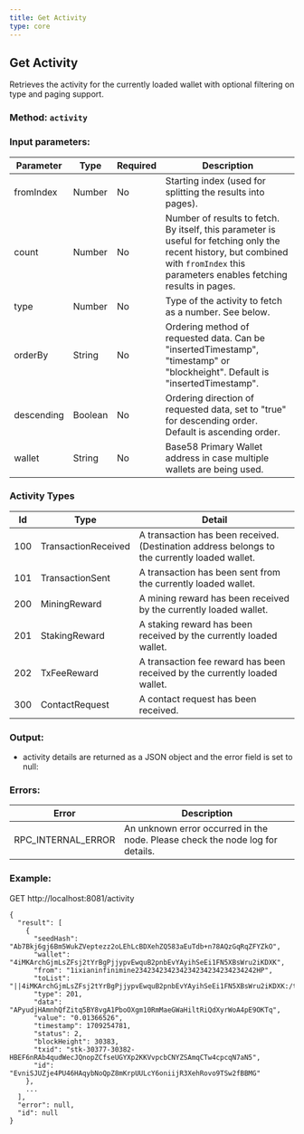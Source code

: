 ```yaml
---
title: Get Activity
type: core
---
```

## Get Activity
Retrieves the activity for the currently loaded wallet with optional filtering on type and paging support.

### Method: `activity`
### Input parameters:

| Parameter | Type | Required | Description |
| --- | --- | --- | --- |
| fromIndex | Number | No | Starting index (used for splitting the results into pages). |
| count | Number | No | Number of results to fetch. By itself, this parameter is useful for fetching only the recent history, but combined with `fromIndex` this parameters enables fetching results in pages. |
| type | Number | No | Type of the activity to fetch as a number. See below. |
| orderBy | String | No | Ordering method of requested data. Can be "insertedTimestamp", "timestamp" or "blockheight". Default is "insertedTimestamp". |
| descending | Boolean | No | Ordering direction of requested data, set to "true" for descending order. Default is ascending order.  |
| wallet | String | No | Base58 Primary Wallet address in case multiple wallets are being used. |

### Activity Types

| Id | Type | Detail |
| --- | --- | --- |
| 100 | TransactionReceived | A transaction has been received. (Destination address belongs to the currently loaded wallet. |
| 101 | TransactionSent | A transaction has been sent from the currently loaded wallet. |
| 200 | MiningReward | A mining reward has been received by the currently loaded wallet. |
| 201 | StakingReward | A staking reward has been received by the currently loaded wallet. |
| 202 | TxFeeReward | A transaction fee reward has been received by the currently loaded wallet. |
| 300 | ContactRequest | A contact request has been received. |

### Output:
- activity details are returned as a JSON object and the error field is set to null:

### Errors:

| Error | Description |
| --- | --- |
| RPC_INTERNAL_ERROR | An unknown error occurred in the node. Please check the node log for details. |


### Example:
GET http://localhost:8081/activity

```
{
  "result": [
    {
      "seedHash": "Ab7Bkj6gj6Bm5WukZVeptezz2oLEhLcBDXehZQ583aEuTdb+n78AQzGqRqZFYZkO",
      "wallet": "4iMKArchGjmLsZFsj2tYrBgPjjypvEwquB2pnbEvYAyihSeEi1FN5XBsWru2iKDXK",
      "from": "1ixianinfinimine234234234234234234234234234242HP",
      "toList": "||4iMKArchGjmLsZFsj2tYrBgPjjypvEwquB2pnbEvYAyihSeEi1FN5XBsWru2iKDXK:/tkU||5DY8ZF2Y1xbB2n7V7c3z8pcAoLAsScAVAiZdcnqBPbLuGHiq9RWamn83hautJvEoy:ZEwj||4C62hPSVNHTXe4aMtgoFYZ3KVCNXmkCr7MmJRprWukvtUSWTsMsm6UaPLqmiVtnh1:7tI/||4L5vswa8yS9VKsZzDJ2ry9gWY7KQon5bkvhG1CUuepkwvcy1xQmLsHA9DPmCDbufr:mDW5AA==",
      "type": 201,
      "data": "APyudjHAmnhQfZitq5BY8vgA1PboOXgm10RmMaeGWaHiltRiQdXyrWoA4pE9OKTq",
      "value": "0.01366526",
      "timestamp": 1709254781,
      "status": 2,
      "blockHeight": 30383,
      "txid": "stk-30377-30382-HBEF6nRAb4qudWecJQnopZCfseUGYXp2KKVvpcbCNYZSAmqCTw4cpcqN7aN5",
      "id": "EvniSJUZje4PU46HAqybNoQpZ8mKrpUULcY6oniijR3XehRovo9TSw2fBBMG"
    },
    ...
  ],
  "error": null,
  "id": null
}
```